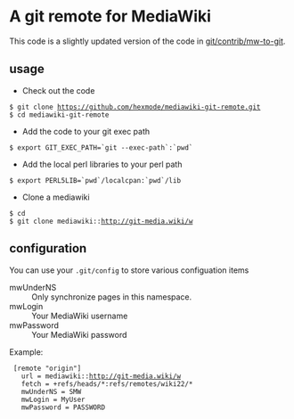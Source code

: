 = A git remote for MediaWiki =

This code is a slightly updated version of the code in [https://github.com/git/git/tree/master/contrib/mw-to-git git/contrib/mw-to-git].

== usage ==

* Check out the code
 $ git clone https://github.com/hexmode/mediawiki-git-remote.git
 $ cd mediawiki-git-remote
* Add the code to your git exec path
 $ export GIT_EXEC_PATH=`git --exec-path`:`pwd`
* Add the local perl libraries to your perl path
 $ export PERL5LIB=`pwd`/localcpan:`pwd`/lib
* Clone a mediawiki
 $ cd
 $ git clone mediawiki::http://git-media.wiki/w

== configuration ==
You can use your <tt>.git/config</tt> to store various configuation items

;mwUnderNS
:Only synchronize pages in this namespace.
;mwLogin
:Your MediaWiki username
;mwPassword
:Your MediaWiki password

Example:
  [remote "origin"]
    url = mediawiki::http://git-media.wiki/w
    fetch = +refs/heads/*:refs/remotes/wiki22/*
    mwUnderNS = SMW
    mwLogin = MyUser
    mwPassword = PASSWORD
